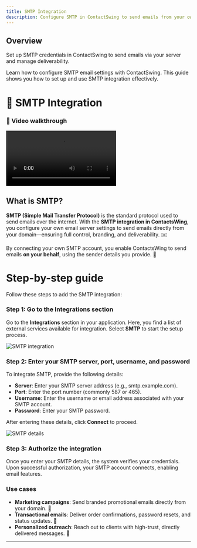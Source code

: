 ```yaml
---
title: SMTP Integration
description: Configure SMTP in ContactSwing to send emails from your own domain with full control and deliverability.
---
```


## Overview

Set up SMTP credentials in ContactSwing to send emails via your server and manage deliverability.

Learn how to configure SMTP email settings with ContactSwing. This guide shows you how to set up and use SMTP integration effectively.

# 🔗 SMTP Integration

### 🎥 Video walkthrough

<div class="card-video">
  <video src="https://storage.googleapis.com/helpsessionvideos/Contactswing/Videos/smtp.mp4" autoplay playsinline controls title="SMTP Integration"></video>
</div>

## What is SMTP?

**SMTP (Simple Mail Transfer Protocol)** is the standard protocol used to send emails over the internet. With the **SMTP integration in ContactsWing**, you configure your own email server settings to send emails directly from your domain—ensuring full control, branding, and deliverability. ✉️

By connecting your own SMTP account, you enable ContactsWing to send emails **on your behalf**, using the sender details you provide. 🚀

# Step-by-step guide

Follow these steps to add the SMTP integration:

### Step 1: Go to the Integrations section
Go to the **Integrations** section in your application. Here, you find a list of external services available for integration. Select **SMTP** to start the setup process.

<img src="https://storage.googleapis.com/helpsessionvideos/Contactswing/images/sm1.jpg" alt="SMTP integration" />

### Step 2: Enter your SMTP server, port, username, and password
To integrate SMTP, provide the following details:
- **Server**: Enter your SMTP server address (e.g., smtp.example.com).
- **Port**: Enter the port number (commonly 587 or 465).
- **Username**: Enter the username or email address associated with your SMTP account.
- **Password**: Enter your SMTP password.

After entering these details, click **Connect** to proceed.

<img src="https://storage.googleapis.com/helpsessionvideos/Contactswing/images/sm2.jpg" alt="SMTP details" />

### Step 3: Authorize the integration
Once you enter your SMTP details, the system verifies your credentials. Upon successful authorization, your SMTP account connects, enabling email features.

### Use cases

- **Marketing campaigns**: Send branded promotional emails directly from your domain. 📢
- **Transactional emails**: Deliver order confirmations, password resets, and status updates. 🔔
- **Personalized outreach**: Reach out to clients with high-trust, directly delivered messages. 🤝

---
